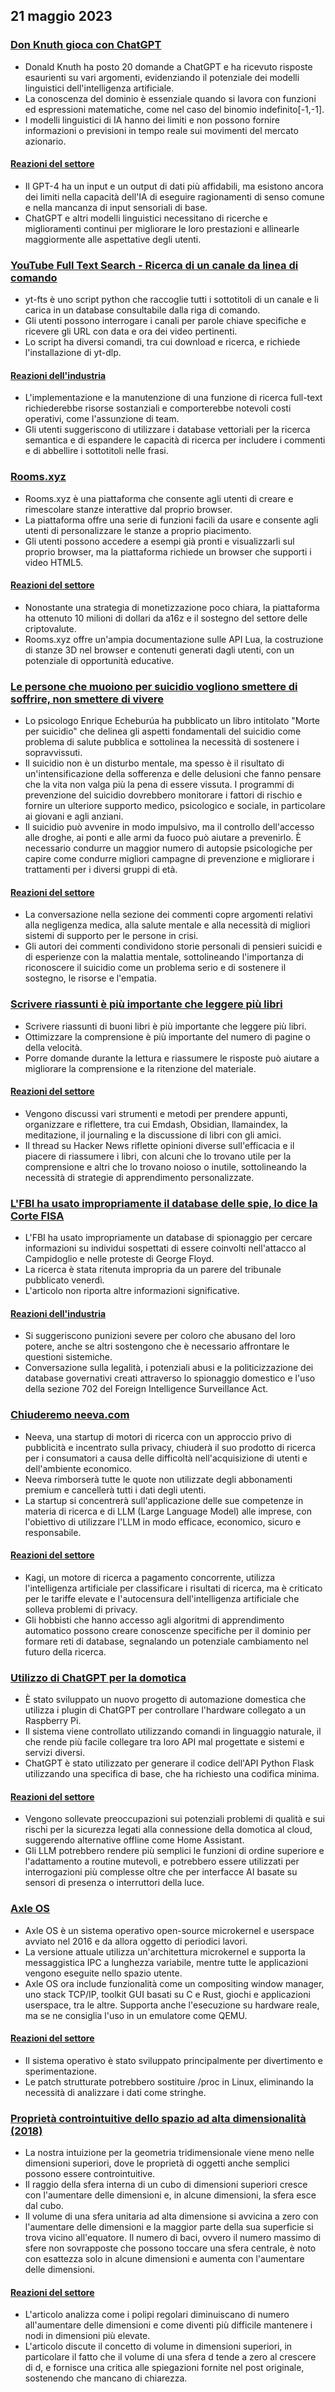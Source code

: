

<CallToAction />

<Steps>

## 21 maggio 2023

### [Don Knuth gioca con ChatGPT](https://cs.stanford.edu/~knuth/chatGPT20.txt)

- Donald Knuth ha posto 20 domande a ChatGPT e ha ricevuto risposte esaurienti su vari argomenti, evidenziando il potenziale dei modelli linguistici dell'intelligenza artificiale.
- La conoscenza del dominio è essenziale quando si lavora con funzioni ed espressioni matematiche, come nel caso del binomio indefinito[-1,-1].
- I modelli linguistici di IA hanno dei limiti e non possono fornire informazioni o previsioni in tempo reale sui movimenti del mercato azionario.

#### [Reazioni del settore](http://news.ycombinator.com/item?id=36012360)

- Il GPT-4 ha un input e un output di dati più affidabili, ma esistono ancora dei limiti nella capacità dell'IA di eseguire ragionamenti di senso comune e nella mancanza di input sensoriali di base.
- ChatGPT e altri modelli linguistici necessitano di ricerche e miglioramenti continui per migliorare le loro prestazioni e allinearle maggiormente alle aspettative degli utenti.

### [YouTube Full Text Search - Ricerca di un canale da linea di comando](https://github.com/NotJoeMartinez/yt-fts)

- yt-fts è uno script python che raccoglie tutti i sottotitoli di un canale e li carica in un database consultabile dalla riga di comando.
- Gli utenti possono interrogare i canali per parole chiave specifiche e ricevere gli URL con data e ora dei video pertinenti.
- Lo script ha diversi comandi, tra cui download e ricerca, e richiede l'installazione di yt-dlp.

#### [Reazioni dell'industria](http://news.ycombinator.com/item?id=36009774)

- L'implementazione e la manutenzione di una funzione di ricerca full-text richiederebbe risorse sostanziali e comporterebbe notevoli costi operativi, come l'assunzione di team.
- Gli utenti suggeriscono di utilizzare i database vettoriali per la ricerca semantica e di espandere le capacità di ricerca per includere i commenti e di abbellire i sottotitoli nelle frasi.

### [Rooms.xyz](https://rooms.xyz/)

- Rooms.xyz è una piattaforma che consente agli utenti di creare e rimescolare stanze interattive dal proprio browser.
- La piattaforma offre una serie di funzioni facili da usare e consente agli utenti di personalizzare le stanze a proprio piacimento.
- Gli utenti possono accedere a esempi già pronti e visualizzarli sul proprio browser, ma la piattaforma richiede un browser che supporti i video HTML5.

#### [Reazioni del settore](http://news.ycombinator.com/item?id=36009430)

- Nonostante una strategia di monetizzazione poco chiara, la piattaforma ha ottenuto 10 milioni di dollari da a16z e il sostegno del settore delle criptovalute.
- Rooms.xyz offre un'ampia documentazione sulle API Lua, la costruzione di stanze 3D nel browser e contenuti generati dagli utenti, con un potenziale di opportunità educative.

### [Le persone che muoiono per suicidio vogliono smettere di soffrire, non smettere di vivere](https://english.elpais.com/science-tech/2023-05-20/psychologist-enrique-echeburua-people-who-die-by-suicide-want-to-stop-suffering-not-to-stop-living.html)

- Lo psicologo Enrique Echeburúa ha pubblicato un libro intitolato "Morte per suicidio" che delinea gli aspetti fondamentali del suicidio come problema di salute pubblica e sottolinea la necessità di sostenere i sopravvissuti.
- Il suicidio non è un disturbo mentale, ma spesso è il risultato di un'intensificazione della sofferenza e delle delusioni che fanno pensare che la vita non valga più la pena di essere vissuta. I programmi di prevenzione del suicidio dovrebbero monitorare i fattori di rischio e fornire un ulteriore supporto medico, psicologico e sociale, in particolare ai giovani e agli anziani.
- Il suicidio può avvenire in modo impulsivo, ma il controllo dell'accesso alle droghe, ai ponti e alle armi da fuoco può aiutare a prevenirlo. È necessario condurre un maggior numero di autopsie psicologiche per capire come condurre migliori campagne di prevenzione e migliorare i trattamenti per i diversi gruppi di età.

#### [Reazioni del settore](http://news.ycombinator.com/item?id=36010975)

- La conversazione nella sezione dei commenti copre argomenti relativi alla negligenza medica, alla salute mentale e alla necessità di migliori sistemi di supporto per le persone in crisi.
- Gli autori dei commenti condividono storie personali di pensieri suicidi e di esperienze con la malattia mentale, sottolineando l'importanza di riconoscere il suicidio come un problema serio e di sostenere il sostegno, le risorse e l'empatia.

### [Scrivere riassunti è più importante che leggere più libri](https://www.andreasfragner.com/writing/writing-summaries)

- Scrivere riassunti di buoni libri è più importante che leggere più libri.
- Ottimizzare la comprensione è più importante del numero di pagine o della velocità.
- Porre domande durante la lettura e riassumere le risposte può aiutare a migliorare la comprensione e la ritenzione del materiale.

#### [Reazioni del settore](http://news.ycombinator.com/item?id=36011599)

- Vengono discussi vari strumenti e metodi per prendere appunti, organizzare e riflettere, tra cui Emdash, Obsidian, llamaindex, la meditazione, il journaling e la discussione di libri con gli amici.
- Il thread su Hacker News riflette opinioni diverse sull'efficacia e il piacere di riassumere i libri, con alcuni che lo trovano utile per la comprensione e altri che lo trovano noioso o inutile, sottolineando la necessità di strategie di apprendimento personalizzate.

### [L'FBI ha usato impropriamente il database delle spie, lo dice la Corte FISA](https://www.wsj.com/articles/fbi-improperly-searched-spy-database-for-information-on-americans-court-says-2f12bcd)

- L'FBI ha usato impropriamente un database di spionaggio per cercare informazioni su individui sospettati di essere coinvolti nell'attacco al Campidoglio e nelle proteste di George Floyd.
- La ricerca è stata ritenuta impropria da un parere del tribunale pubblicato venerdì.
- L'articolo non riporta altre informazioni significative.

#### [Reazioni dell'industria](http://news.ycombinator.com/item?id=36011550)

- Si suggeriscono punizioni severe per coloro che abusano del loro potere, anche se altri sostengono che è necessario affrontare le questioni sistemiche.
- Conversazione sulla legalità, i potenziali abusi e la politicizzazione dei database governativi creati attraverso lo spionaggio domestico e l'uso della sezione 702 del Foreign Intelligence Surveillance Act.

### [Chiuderemo neeva.com](https://neeva.com/blog/may-announcement)

- Neeva, una startup di motori di ricerca con un approccio privo di pubblicità e incentrato sulla privacy, chiuderà il suo prodotto di ricerca per i consumatori a causa delle difficoltà nell'acquisizione di utenti e dell'ambiente economico.
- Neeva rimborserà tutte le quote non utilizzate degli abbonamenti premium e cancellerà tutti i dati degli utenti.
- La startup si concentrerà sull'applicazione delle sue competenze in materia di ricerca e di LLM (Large Language Model) alle imprese, con l'obiettivo di utilizzare l'LLM in modo efficace, economico, sicuro e responsabile.

#### [Reazioni del settore](http://news.ycombinator.com/item?id=36013783)

- Kagi, un motore di ricerca a pagamento concorrente, utilizza l'intelligenza artificiale per classificare i risultati di ricerca, ma è criticato per le tariffe elevate e l'autocensura dell'intelligenza artificiale che solleva problemi di privacy.
- Gli hobbisti che hanno accesso agli algoritmi di apprendimento automatico possono creare conoscenze specifiche per il dominio per formare reti di database, segnalando un potenziale cambiamento nel futuro della ricerca.

### [Utilizzo di ChatGPT per la domotica](https://www.atomic14.com/2023/05/14/is-this-the-future-of-home-automation.html)

- È stato sviluppato un nuovo progetto di automazione domestica che utilizza i plugin di ChatGPT per controllare l'hardware collegato a un Raspberry Pi.
- Il sistema viene controllato utilizzando comandi in linguaggio naturale, il che rende più facile collegare tra loro API mal progettate e sistemi e servizi diversi.
- ChatGPT è stato utilizzato per generare il codice dell'API Python Flask utilizzando una specifica di base, che ha richiesto una codifica minima.

#### [Reazioni del settore](http://news.ycombinator.com/item?id=36013571)

- Vengono sollevate preoccupazioni sui potenziali problemi di qualità e sui rischi per la sicurezza legati alla connessione della domotica al cloud, suggerendo alternative offline come Home Assistant.
- Gli LLM potrebbero rendere più semplici le funzioni di ordine superiore e l'adattamento a routine mutevoli, e potrebbero essere utilizzati per interrogazioni più complesse oltre che per interfacce AI basate su sensori di presenza o interruttori della luce.

### [Axle OS](https://axleos.com/)

- Axle OS è un sistema operativo open-source microkernel e userspace avviato nel 2016 e da allora oggetto di periodici lavori.
- La versione attuale utilizza un'architettura microkernel e supporta la messaggistica IPC a lunghezza variabile, mentre tutte le applicazioni vengono eseguite nello spazio utente.
- Axle OS ora include funzionalità come un compositing window manager, uno stack TCP/IP, toolkit GUI basati su C e Rust, giochi e applicazioni userspace, tra le altre. Supporta anche l'esecuzione su hardware reale, ma se ne consiglia l'uso in un emulatore come QEMU.

#### [Reazioni del settore](http://news.ycombinator.com/item?id=36008526)

- Il sistema operativo è stato sviluppato principalmente per divertimento e sperimentazione.
- Le patch strutturate potrebbero sostituire /proc in Linux, eliminando la necessità di analizzare i dati come stringhe.

### [Proprietà controintuitive dello spazio ad alta dimensionalità (2018)](https://marckhoury.github.io/blog/counterintuitive-properties-of-high-dimensional-space/)

- La nostra intuizione per la geometria tridimensionale viene meno nelle dimensioni superiori, dove le proprietà di oggetti anche semplici possono essere controintuitive.
- Il raggio della sfera interna di un cubo di dimensioni superiori cresce con l'aumentare delle dimensioni e, in alcune dimensioni, la sfera esce dal cubo.
- Il volume di una sfera unitaria ad alta dimensione si avvicina a zero con l'aumentare delle dimensioni e la maggior parte della sua superficie si trova vicino all'equatore. Il numero di baci, ovvero il numero massimo di sfere non sovrapposte che possono toccare una sfera centrale, è noto con esattezza solo in alcune dimensioni e aumenta con l'aumentare delle dimensioni.

#### [Reazioni del settore](http://news.ycombinator.com/item?id=36009667)

- L'articolo analizza come i polipi regolari diminuiscano di numero all'aumentare delle dimensioni e come diventi più difficile mantenere i nodi in dimensioni più elevate.
- L'articolo discute il concetto di volume in dimensioni superiori, in particolare il fatto che il volume di una sfera d tende a zero al crescere di d, e fornisce una critica alle spiegazioni fornite nel post originale, sostenendo che mancano di chiarezza.

</Steps>
